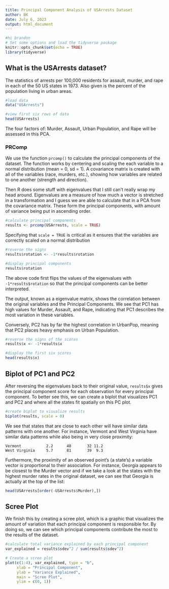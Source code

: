```yaml
---
title: Principal Component Analysis of USArrests Dataset
author: BK
date: July 6, 2023
output: html_document
---
```


```r
#hi brandon
# Set some options and load the tidyverse package
knitr::opts_chunk$set(echo = TRUE)
library(tidyverse)

```

## What is the USArrests dataset?

The statistics of arrests per 100,000 residents for assault, murder, and rape in each of the 50 US states in 1973. Also given is the percent of the population living in urban areas.

```r

#load data
data("USArrests")

#view first six rows of data
head(USArrests)
```

The four factors of: Murder, Assault, Urban Population, and Rape will be assessed in this PCA.

### PRComp

We use the function ```prcomp()``` to calculate the principal components of the dataset. The function works by centering and scaling the each variable to a normal distribution (mean = 0, sd = 1). A covariance matrix is created with all of the variables (race, murders, etc.), showing how variables are related to one another (strength and direction).

Then R does some stuff with eigenvalues that I still can't really wrap my head around. Eigenvalues are a measure of how much a vector is stretched in a transformation and I guess we are able to calculate that in a PCA from the covariance matrix. These form the principal components, with amount of variance being put in ascending order.

```r

#calculate principal components
results <- prcomp(USArrests, scale = TRUE)
```
Specifying that ```scale = TRUE``` is critical as it ensures that the variables are correctly scaled on a normal distribution
```r
#reverse the signs
results$rotation <- -1*results$rotation

#display principal components
results$rotation
```
The above code first flips the values of the eigenvalues with ```-1*results$rotation``` so that the principal components can be better interpreted.

The output, known as a eigenvalue matrix, shows the correlation between the original variables and the Principal Components. We see that PC1 has  high values for Murder, Assault, and Rape, indicating that PC1 describes the most variation in these variables. 

Conversely, PC2 has by far the highest correlation in UrbanPop, meaning that PC2 places heavy emphasis on Urban Population. 

```r
#reverse the signs of the scores
results$x <- -1*results$x

#display the first six scores
head(results$x)
```
## Biplot of PC1 and PC2
After reversing the eigenvalues back to their original value, `results$x` gives the principal component score for each observation for every principal component. To better see this, we can create a biplot that visualizes PC1 and PC2 and where all the states fit spatially on this PC plot.

```r
#create biplot to visualize results
biplot(results, scale = 0) 
```   

We see that states that are close to each other will have similar data patterns with one another. For instance, Vermont and West Virginia have similar data patterns while also being in very close proximity:
```
Vermont           2.2      48       32 11.2   
West Virginia     5.7      81       39  9.3
```
Furthermore, the proximity of an observed point's (a state's) a variable vector is proportional to their association. For instance, Georgia appears to be closest to the Murder vector and if we take a look at the states with the highest murder rates in the original dataset, we can see that Georgia is actually at the top of the list:
```r
head(USArrests[order(-USArrests$Murder),])
```
## Scree Plot

We finish this by creating a scree plot, which is a graphic that visualizes the amount of variation that each principal component is responsible for. By doing so, we can see which principal components contribute the most to the results of the dataset. 
```r
#calculate total variance explained by each principal component
var_explained = results$sdev^2 / sum(results$sdev^2)

# Create a scree plot
plot(c(1:4), var_explained, type = "b",
     xlab = "Principal Component",
     ylab = "Variance Explained",
     main = "Scree Plot",
     ylim = c(0, 1))
```
